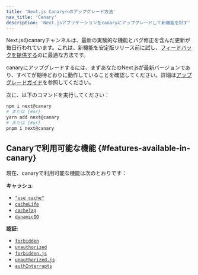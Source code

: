 ```yaml
---
title: 'Next.js Canaryへのアップグレード方法'
nav_title: 'Canary'
description: 'Next.jsアプリケーションをcanaryにアップグレードして新機能を試す'
---
```


Next.jsのcanaryチャンネルは、最新の実験的な機能とバグ修正を含んだ更新が毎日行われています。これは、新機能を安定版リリース前に試し、[フィードバックを提供する](https://github.com/vercel/next.js/issues)のに最適な方法です。

canaryにアップグレードするには、まずあなたのNext.jsが最新バージョンであり、すべてが期待どおりに動作していることを確認してください。詳細は[アップグレードガイド](/docs/app/building-your-application/upgrading)を参照してください。

次に、以下のコマンドを実行してください：

```bash title="Terminal"
npm i next@canary
# または {#or}
yarn add next@canary
# または {#or}
pnpm i next@canary
```

## Canaryで利用可能な機能 {#features-available-in-canary}

現在、canaryで利用可能な機能は次のとおりです：

**キャッシュ**:

- [`"use cache"`](/docs/app/api-reference/directives/use-cache)
- [`cacheLife`](/docs/app/api-reference/functions/cacheLife)
- [`cacheTag`](/docs/app/api-reference/functions/cacheTag)
- [`dynamicIO`](/docs/app/api-reference/config/next-config-js/dynamicIO)

**認証**:

- [`forbidden`](/docs/app/api-reference/functions/forbidden)
- [`unauthorized`](/docs/app/api-reference/functions/unauthorized)
- [`forbidden.js`](/docs/app/api-reference/file-conventions/forbidden)
- [`unauthorized.js`](/docs/app/api-reference/file-conventions/unauthorized)
- [`authInterrupts`](/docs/app/api-reference/config/next-config-js/authInterrupts)
